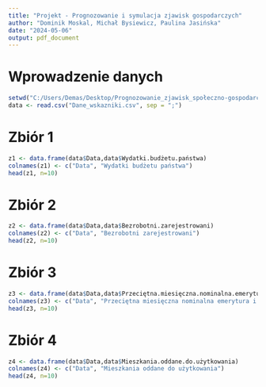 ---
title: "Projekt - Prognozowanie i symulacja zjawisk gospodarczych"
author: "Dominik Moskal, Michał Bysiewicz, Paulina Jasińska"
date: "2024-05-06"
output: pdf_document
---

# Wprowadzenie danych
```{r echo=FALSE, message=TRUE, warning=FALSE}
setwd("C:/Users/Demas/Desktop/Prognozowanie_zjawisk_społeczno-gospodarczych")
data <- read.csv("Dane_wskazniki.csv", sep = ";")
```
# Zbiór 1
```{r}
z1 <- data.frame(data$Data,data$Wydatki.budżetu.państwa)
colnames(z1) <- c("Data", "Wydatki budżetu państwa")
head(z1, n=10)
```
# Zbiór 2
```{r}
z2 <- data.frame(data$Data,data$Bezrobotni.zarejestrowani)
colnames(z2) <- c("Data", "Bezrobotni zarejestrowani")
head(z2, n=10)
```
# Zbiór 3
```{r}
z3 <- data.frame(data$Data,data$Przeciętna.miesięczna.nominalna.emerytura.i.renta)
colnames(z3) <- c("Data", "Przeciętna miesięczna nominalna emerytura i renta")
head(z3, n=10)
```
# Zbiór 4
```{r}
z4 <- data.frame(data$Data,data$Mieszkania.oddane.do.użytkowania)
colnames(z4) <- c("Data", "Mieszkania oddane do użytkowania")
head(z4, n=10)
```